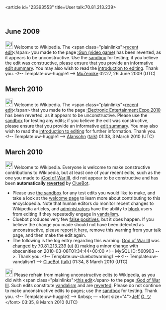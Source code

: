 <article id="23393553" title=User talk:70.81.213.239>
	<talkpage id="23393553" title="User talk:70.81.213.239">

== June 2009 ==

[[Image:Information.png|25px]] Welcome to Wikipedia. The &lt;span class=&quot;plainlinks&quot;&gt;[http://en.wikipedia.org/wiki/Gun_(video_game)?diff=298673864 recent edit]&lt;/span&gt; you made to the page [[:Gun (video game)]] has been reverted, as it appears to be unconstructive. Use the [[Wikipedia:Sandbox|sandbox]] for testing; if you believe the edit was constructive, please ensure that you provide an informative [[Help:Edit summary|edit summary]]. You may also wish to read the [[Wikipedia:Introduction|introduction to editing]]. Thank you. &lt;!-- Template:uw-huggle1 --&gt; [[User talk:MuZemike|MuZemike]] 02:27, 26 June 2009 (UTC)

== March 2010 ==

[[Image:Information.png|25px]] Welcome to Wikipedia. The &lt;span class=&quot;plainlinks&quot;&gt;[http://en.wikipedia.org/wiki/Electronic_Entertainment_Expo_2010?diff=347422265 recent edit]&lt;/span&gt; that you made to the page [[:Electronic Entertainment Expo 2010]] has been reverted, as it appears to be unconstructive. Please use the [[Wikipedia:Sandbox|sandbox]] for testing any edits; if you believe the edit was constructive, please ensure that you provide an informative [[Help:Edit summary|edit summary]]. You may also wish to read the [[Wikipedia:Introduction|introduction to editing]] for further information. Thank you. &lt;!-- Template:uw-huggle1 --&gt; [[User:Alansohn|Alansohn]] ([[User talk:Alansohn|talk]]) 01:38, 3 March 2010 (UTC)

== March 2010 ==
[[Image:Information.svg|left|25px]] Welcome to Wikipedia. Everyone is welcome to make constructive contributions to Wikipedia, but at least one of your recent edits, such as the one you made to [[:God of War III]], did not appear to be constructive and has been '''automatically [[Help:Reverting|reverted]]''' by [[User:ClueBot|ClueBot]]. 
* Please use [[Wikipedia:Sandbox|the sandbox]] for any test edits you would like to make, and take a look at the [[Wikipedia:Introduction|welcome page]] to learn more about contributing to this encyclopedia. Note that human editors do monitor recent changes to Wikipedia articles, and [[WP:ADMINS|administrators]] have the ability to [[WP:BLOCK|block]] users from editing if they repeatedly engage in [[WP:vandalism|vandalism]].
* Cluebot produces very few [[false positives]], but it does happen. If you believe the change you made should not have been detected as unconstructive, please [[User:ClueBot/FalsePositives|report it here]], remove this warning from your talk page, and then make the edit again. 
* The following is the log entry regarding this warning: [[God of War III]] was [http://en.wikipedia.org/w/index.php?title=God+of+War+III&amp;diff=348442337&amp;oldid=348441801 changed] by [[Special:Contributions/70.81.213.239|70.81.213.239]] [[User:70.81.213.239|(u)]] [[User talk:70.81.213.239|(t)]] making a minor change with obscenities on 2010-03-08T01:34:44+00:00 &lt;!-- MySQL ID: 560903 --&gt;. Thank you. &lt;!-- Template:uw-cluebotwarning1 --&gt;&lt;!-- Template:uw-vandalism1 --&gt; [[User:ClueBot|ClueBot]] ([[User talk:ClueBot|talk]]) 01:34, 8 March 2010 (UTC)

[[Image:Information.svg|25px]] Please refrain from making unconstructive edits to Wikipedia, as you did with &lt;span class=&quot;plainlinks&quot;&gt;[http://en.wikipedia.org/wiki/God_of_War_III?diff=348442337 this edit]&lt;/span&gt; to the page [[:God of War III]]. Such edits constitute [[Wikipedia:Vandalism|vandalism]] and are [[Help:Reverting|reverted]]. Please do not continue to make unconstructive edits to pages; use the [[Wikipedia:Sandbox|sandbox]] for testing. Thank you. &lt;!-- Template:uw-huggle2 --&gt; &amp;nbsp; — &lt;font size=&quot;4&quot;&gt;[[User:Jeff G.|Jeff]] [[User:Jeff G./talk|G. ツ]]&lt;/font&gt; 03:35, 8 March 2010 (UTC)
	</talkpage>
</article>